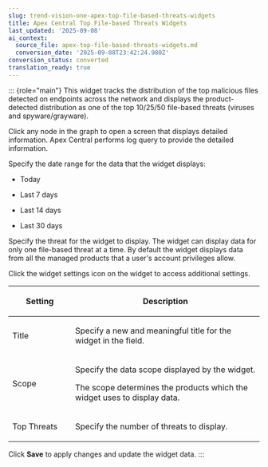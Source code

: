 ```yaml
---
slug: trend-vision-one-apex-top-file-based-threats-widgets
title: Apex Central Top File-based Threats Widgets
last_updated: '2025-09-08'
ai_context:
  source_file: apex-top-file-based-threats-widgets.md
  conversion_date: '2025-09-08T23:42:24.980Z'
conversion_status: converted
translation_ready: true
---
```


::: {role="main"}
This widget tracks the distribution of the top malicious files detected on endpoints across the network and displays the product-detected distribution as one of the top 10/25/50 file-based threats (viruses and spyware/grayware).

Click any node in the graph to open a screen that displays detailed information. Apex Central performs log query to provide the detailed information.

Specify the date range for the data that the widget displays:

- Today

- Last 7 days

- Last 14 days

- Last 30 days

Specify the threat for the widget to display. The widget can display data for only one file-based threat at a time. By default the widget displays data from all the managed products that a user's account privileges allow.

Click the widget settings icon on the widget to access additional settings.

<table>
<colgroup>
<col style="width: 25%" />
<col style="width: 75%" />
</colgroup>
<thead>
<tr>
<th><p>Setting</p></th>
<th><p>Description</p></th>
</tr>
</thead>
<tbody>
<tr>
<td><p>Title</p></td>
<td><p>Specify a new and meaningful title for the widget in the field.</p></td>
</tr>
<tr>
<td><p>Scope</p></td>
<td><p>Specify the data scope displayed by the widget.</p>
<p>The scope determines the products which the widget uses to display data.</p></td>
</tr>
<tr>
<td><p>Top Threats</p></td>
<td><p>Specify the number of threats to display.</p></td>
</tr>
</tbody>
</table>

Click **Save** to apply changes and update the widget data.
:::
